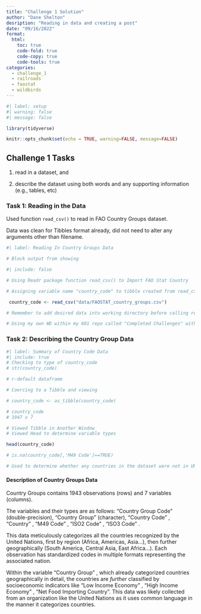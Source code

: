 ```yaml
---
title: "Challenge 1 Solution"
author: "Dane Shelton"
desription: "Reading in data and creating a post"
date: "09/16/2022"
format:
  html:
    toc: true
    code-fold: true
    code-copy: true
    code-tools: true
categories:
  - challenge_1
  - railroads
  - faostat
  - wildbirds
---
```


```r
#| label: setup
#| warning: false
#| message: false

library(tidyverse)

knitr::opts_chunk$set(echo = TRUE, warning=FALSE, message=FALSE)
```

## Challenge 1 Tasks

1)  read in a dataset, and

2)  describe the dataset using both words and any supporting information (e.g., tables, etc)

### Task 1: Reading in the Data

Used function `read_csv()` to read in FAO Country Groups dataset.

Data was clean for Tibbles format already, did not need to alter any arguments other than filename.

```r
#| label: Reading In Country Groups Data

# Block output from showing

#| include: false

# Using Readr package function read_csv() to Import FAO Stat Country

# Assigning variable name "country_code" to tibble created from read_csv

 country_code <- read_csv("data/FAOSTAT_country_groups.csv")

# Remember to add desired data into working directory before calling read_csv 

# Using my own WD within my 601 repo called "Completed Challenges" with path to the data folder in it.


```

### Task 2: Describing the Country Group Data

```r
#| label: Summary of Country Code Data
#| include: true
# Checking to type of country_code
# str(country_code)

# r-default dataframe

# Coercing to a Tibble and viewing

# country_code <- as_tibble(country_code)

# country_code
# 1947 x 7 

# Viewed Tibble in Another Window
# Viewed Head to determine variable types

head(country_code)

# is.na(country_code[,'M49 Code']==TRUE)

# Used to determine whether any countries in the dataset were not in UN

```










#### Description of Country Groups Data
Country Groups contains 1943 observations (rows) and 7 variables (columns).

The variables and their types are as follows: "Country Group Code" <dbl> (double-precision), "Country Group" <chr> (character), "Country Code" <dbl>, "Country" <chr>, "M49 Code" <chr>, "ISO2 Code" <chr>, "ISO3 Code" <chr>.

This data meticulously categorizes all the countries recognized by the United Nations, first by region (Africa, Americas, Asia...), then further geographically (South America, Central Asia, East Africa...). Each observation has standardized codes in multiple formats representing the associated nation.

Within the variable "Country Group" , which already categorized countries geographically in detail, the countries are *further* classified by socioeconomic indicators like "Low Income Economy" , "High Income Economy" , "Net Food Importing Country". This data was likely collected from an organization like the United Nations as it uses common language in the manner it categorizes countries.

